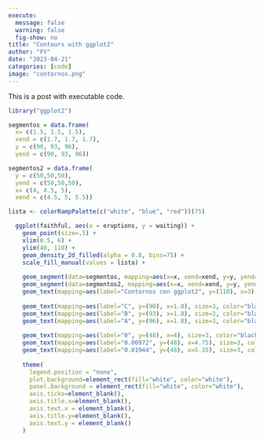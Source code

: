 ```yaml
---
execute:
  message: false
  warning: false
  fig-show: no
title: "Contours with ggplot2"
author: "FV"
date: "2023-04-21"
categories: [code]
image: "contornos.png"
---
```


This is a post with executable code.

```r
library("ggplot2")

segmentos = data.frame(
  x= c(1.5, 1.5, 1.5),
  xend = c(1.7, 1.7, 1.7),
  y = c(90, 93, 96), 
  yend = c(90, 93, 96))

segmentos2 = data.frame(
  y = c(50,50,50), 
  yend = c(50,50,50),
  x= c(4, 4.5, 5),
  xend = c(4.5, 5, 5.5))

lista <- colorRampPalette(c("white", "blue", "red"))(75)

  ggplot(faithful, aes(x = eruptions, y = waiting)) +
    geom_point(size=.5) +
    xlim(0.5, 6) +
    ylim(40, 110) +
    geom_density_2d_filled(alpha = 0.8, bins=75) +
    scale_fill_manual(values = lista) +
    
    geom_segment(data=segmentos, mapping=aes(x=x, xend=xend, y=y, yend=yend), color= c("#EEEEFE", "#5356f6", "#D2565E"), linewidth=5) +
    geom_segment(data=segmentos2, mapping=aes(x=x, xend=xend, y=y, yend=yend), color= c("#EEEEFE", "#5356f6", "#D2565E"), linewidth=3) +
    geom_text(mapping=aes(label="Contornos con ggplot2", y=(110), x=3), size=6, color="black", fontface="bold") +
    
    geom_text(mapping=aes(label="C", y=(90), x=1.8), size=3, color="black") +
    geom_text(mapping=aes(label="B", y=(93), x=1.8), size=3, color="black") +
    geom_text(mapping=aes(label="A", y=(96), x=1.8), size=3, color="black") +
    
    geom_text(mapping=aes(label="0", y=(48), x=4), size=3, color="black") +
    geom_text(mapping=aes(label="0.00972", y=(48), x=4.75), size=3, color="black") +
    geom_text(mapping=aes(label="0.01944", y=(48), x=5.35), size=3, color="black") +
  
    theme(
      legend.position = "none",
      plot.background=element_rect(fill="white", color="white"),
      panel.background = element_rect(fill="white", color="white"),
      axis.ticks=element_blank(),
      axis.title.x=element_blank(),
      axis.text.x = element_blank(),
      axis.title.y=element_blank(),
      axis.text.y = element_blank()
    )
  
```
